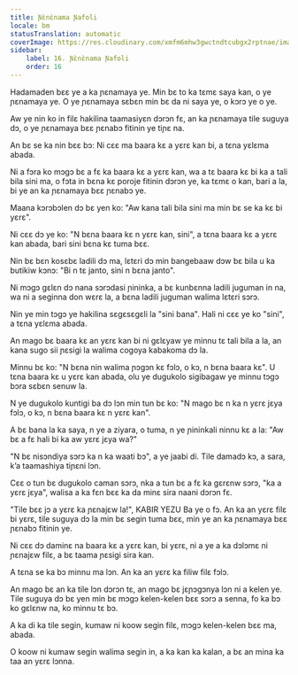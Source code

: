 ```yaml
---
title: Ɲὲnὲnama Ɲafoli
locale: bm
statusTranslation: automatic
coverImage: https://res.cloudinary.com/xmfm6mhw3gwctndtcubgx2rptnae/image/upload/v1740468922/small_cover_tratado_de_psicologia_revolucionaria_a4c0dca4e0.webp
sidebar:
    label: 16. Ɲὲnὲnama Ɲafoli
    order: 16
---
```

Hadamaden bɛɛ ye a ka ɲɛnamaya ye. Min bɛ to ka tɛmɛ saya kan, o ye ɲɛnamaya ye. O ye ɲɛnamaya sɛbɛn min bɛ da ni saya ye, o kɔrɔ ye o ye.

Aw ye nin ko in filɛ hakilina taamasiyɛn dɔrɔn fɛ, an ka ɲɛnamaya tile suguya dɔ, o ye ɲɛnamaya bɛɛ ɲɛnabɔ fitinin ye tiɲɛ na.

An bɛ se ka nin bɛɛ bɔ: Ni cɛɛ ma baara kɛ a yɛrɛ kan bi, a tɛna yɛlɛma abada.

Ni a fɔra ko mɔgɔ bɛ a fɛ ka baara kɛ a yɛrɛ kan, wa a tɛ baara kɛ bi ka a tali bila sini ma, o fɔta in bɛna kɛ poroje fitinin dɔrɔn ye, ka tɛmɛ o kan, bari a la, bi ye an ka ɲɛnamaya bɛɛ ɲɛnabɔ ye.

Maana kɔrɔbɔlen dɔ bɛ yen ko: "Aw kana tali bila sini ma min bɛ se ka kɛ bi yɛrɛ".

Ni cɛɛ dɔ ye ko: "N bɛna baara kɛ n yɛrɛ kan, sini", a tɛna baara kɛ a yɛrɛ kan abada, bari sini bɛna kɛ tuma bɛɛ.

Nin bɛ bɛn kosɛbɛ ladili dɔ ma, lɛtɛri dɔ min bangebaaw dɔw bɛ bila u ka butikiw kɔnɔ: "Bi n tɛ janto, sini n bɛna janto".

Ni mɔgɔ gɛlɛn dɔ nana sɔrɔdasi ɲininka, a bɛ kunbɛnna ladili juguman in na, wa ni a seginna don wɛrɛ la, a bɛna ladili juguman walima lɛtɛri sɔrɔ.

Nin ye min tɔgɔ ye hakilina sɛgɛsɛgɛli la "sini bana". Hali ni cɛɛ ye ko "sini", a tɛna yɛlɛma abada.

An mago bɛ baara kɛ an yɛrɛ kan bi ni gɛlɛyaw ye minnu tɛ tali bila a la, an kana sugo sii ɲɛsigi la walima cogoya kabakoma dɔ la.

Minnu bɛ ko: "N bɛna nin walima ɲɔgɔn kɛ fɔlɔ, o kɔ, n bɛna baara kɛ". U tɛna baara kɛ u yɛrɛ kan abada, olu ye dugukolo sigibagaw ye minnu tɔgɔ bɔra sɛbɛn senuw la.

N ye dugukolo kuntigi ba dɔ lɔn min tun bɛ ko: "N mago bɛ n ka n yɛrɛ jɛya fɔlɔ, o kɔ, n bɛna baara kɛ n yɛrɛ kan".

A bɛ bana la ka saya, n ye a ziyara, o tuma, n ye ɲininkali ninnu kɛ a la: "Aw bɛ a fɛ hali bi ka aw yɛrɛ jɛya wa?"

"N bɛ nisɔndiya sɔrɔ ka n ka waati bɔ", a ye jaabi di. Tile damadɔ kɔ, a sara, k’a taamashiya tiɲɛni lɔn.

Cɛɛ o tun bɛ dugukolo caman sɔrɔ, nka a tun bɛ a fɛ ka gɛrɛnw sɔrɔ, "ka a yɛrɛ jɛya", walisa a ka fɛn bɛɛ ka da minɛ sira naani dɔrɔn fɛ.

"Tile bɛɛ jɔ a yɛrɛ ka ɲɛnajɛw la!", KABIR YEZU Ba ye o fɔ. An ka an yɛrɛ filɛ bi yɛrɛ, tile suguya dɔ la min bɛ segin tuma bɛɛ, min ye an ka ɲɛnamaya bɛɛ ɲɛnabɔ fitinin ye.

Ni cɛɛ dɔ daminɛ na baara kɛ a yɛrɛ kan, bi yɛrɛ, ni a ye a ka dɔlɔmɛ ni ɲɛnajɛw filɛ, a bɛ taama ɲɛsigi sira kan.

A tɛna se ka bɔ minnu ma lɔn. An ka an yɛrɛ ka filiw filɛ fɔlɔ.

An mago bɛ an ka tile lɔn dɔrɔn tɛ, an mago bɛ jɛɲɔgɔnya lɔn ni a kelen ye. Tile suguya dɔ bɛ yen min bɛ mɔgɔ kelen-kelen bɛɛ sɔrɔ a senna, fo ka bɔ ko gɛlɛnw na, ko minnu tɛ bɔ.

A ka di ka tile segin, kumaw ni koow segin filɛ, mɔgɔ kelen-kelen bɛɛ ma, abada.

O koow ni kumaw segin walima segin in, a ka kan ka kalan, a bɛ an mina ka taa an yɛrɛ lɔnna.


